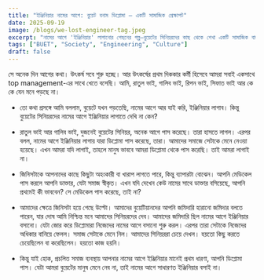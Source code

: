 ```yaml
---
title: "ইঞ্জিনিয়ার নামের আগে: বুয়েট বনাম ডিপ্লোমা — একটি সামাজিক প্রেক্ষাপট"
date: 2025-09-19
image: /blogs/we-lost-engineer-tag.jpeg
excerpt: "নামের আগে 'ইঞ্জিনিয়ার' লাগানোর পেছনের গল্প—বুয়েটের সিনিয়রদের কাছ থেকে শেখা একটি সামাজিক বাস্তবতা।"
tags: ["BUET", "Society", "Engineering", "Culture"]
draft: false
---
```


সে অনেক দিন আগের কথা। উৎকর্ষ সবে শুরু হচ্ছে। আর উৎকর্ষের প্রথম দিককার কর্মী হিসেবে আমরা সবাই একসাথে top management-এর সাথে খেতে বসেছি। আমি, রাতুল ভাই, গালিব ভাই, রিপন ভাই, সিফাত ভাই আর কে কে যেন মনে পড়ছে না।

- তো কথা প্রসঙ্গে আমি বললাম, বুয়েটে যখন পড়তেছি, নামের আগে আর যাই করি, ইঞ্জিনিয়ার লাগাব। কিন্তু বুয়েটের সিনিয়রদের নামের আগে ইঞ্জিনিয়ার লাগাতে দেখি না কেন?

- রাতুল ভাই আর গালিব ভাই, দুজনেই বুয়েটের সিনিয়র, অনেক আগে পাস করেছে। তারা হাসতে লাগল। এরপর বলল, নামের আগে ইঞ্জিনিয়ার লাগায় যারা ডিপ্লোমা পাস করেছে, তারা। আমাদের সমাজে সেটাকে মেনে নেওয়া হয়েছে। এখন আমরা যদি লাগাই, তাহলে মানুষ ভাববে আমরা ডিপ্লোমা থেকে পাস করেছি। তাই আমরা লাগাই না।

- জিনিসটাকে আপনাদের কাছে কিছুটা অহংকারী বা খারাপ লাগতে পারে, কিন্তু ব্যাপারটা বোঝেন। আপনি মেডিকেল পাস করলে আপনি ডাক্তার, যেটা সমাজ স্বীকৃত। এখন যদি দেখেন কেউ নামের সাথে ডাক্তার বসিয়েছে, আপনি প্রথমেই কী ভাববেন? সে মেডিকেল পাস করেছে, তাই না?

- আমাদের ক্ষেত্রে জিনিসটা হয়ে গেছে উল্টো। আমাদের বুয়েটিয়ানদের আপনি জমিদারি হারানো জমিদার বলতে পারেন, যার দোষ আমি নিশ্চিন্ত মনে আমাদের সিনিয়রদের দেব। আমাদের জমিদারি ছিল নামের আগে ইঞ্জিনিয়ার বসানো। যেটা জোর করে ডিপ্লোমারা নিজেদের নামের আগে বসানো শুরু করল। এরপর তারা সেটাকে নিজেদের অধিকার বানিয়ে ফেলল। সমাজ সেটাকে মেনে নিল। আমাদের সিনিয়ররা চেয়ে দেখল। হয়তো কিছু করতে চেয়েছিলেন বা করেছিলেন। হয়তো কাজ হয়নি।

- কিন্তু যাই হোক, প্রচলিত সমাজ ব্যবস্থায় আপনার নামের আগে ইঞ্জিনিয়ার মানেই প্রথম ধারণা, আপনি ডিপ্লোমা পাস। যেটা আমরা বুয়েটের মানুষ মেনে নেব না, তাই নামের আগে সাধারণত ইঞ্জিনিয়ার বসাই না।